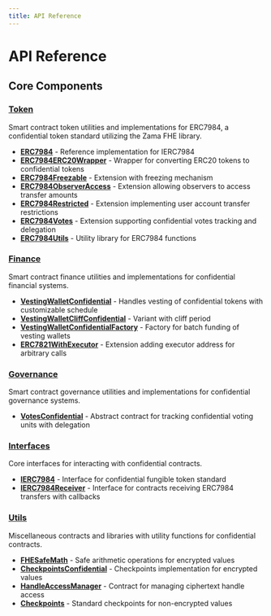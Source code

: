 ```yaml
---
title: API Reference
---
```


# API Reference

## Core Components

### [Token](token)
Smart contract token utilities and implementations for ERC7984, a confidential token standard utilizing the Zama FHE library.

- **[ERC7984](token#ERC7984)** - Reference implementation for IERC7984
- **[ERC7984ERC20Wrapper](token#ERC7984ERC20Wrapper)** - Wrapper for converting ERC20 tokens to confidential tokens
- **[ERC7984Freezable](token#ERC7984Freezable)** - Extension with freezing mechanism
- **[ERC7984ObserverAccess](token#ERC7984ObserverAccess)** - Extension allowing observers to access transfer amounts
- **[ERC7984Restricted](token#ERC7984Restricted)** - Extension implementing user account transfer restrictions
- **[ERC7984Votes](token#ERC7984Votes)** - Extension supporting confidential votes tracking and delegation
- **[ERC7984Utils](token#ERC7984Utils)** - Utility library for ERC7984 functions

### [Finance](finance)
Smart contract finance utilities and implementations for confidential financial systems.

- **[VestingWalletConfidential](finance#VestingWalletConfidential)** - Handles vesting of confidential tokens with customizable schedule
- **[VestingWalletCliffConfidential](finance#VestingWalletCliffConfidential)** - Variant with cliff period
- **[VestingWalletConfidentialFactory](finance#VestingWalletConfidentialFactory)** - Factory for batch funding of vesting wallets
- **[ERC7821WithExecutor](finance#ERC7821WithExecutor)** - Extension adding executor address for arbitrary calls

### [Governance](governance)
Smart contract governance utilities and implementations for confidential governance systems.

- **[VotesConfidential](governance#VotesConfidential)** - Abstract contract for tracking confidential voting units with delegation

### [Interfaces](interfaces)
Core interfaces for interacting with confidential contracts.

- **[IERC7984](interfaces#IERC7984)** - Interface for confidential fungible token standard
- **[IERC7984Receiver](interfaces#IERC7984Receiver)** - Interface for contracts receiving ERC7984 transfers with callbacks

### [Utils](utils)
Miscellaneous contracts and libraries with utility functions for confidential contracts.

- **[FHESafeMath](utils#FHESafeMath)** - Safe arithmetic operations for encrypted values
- **[CheckpointsConfidential](utils#CheckpointsConfidential)** - Checkpoints implementation for encrypted values
- **[HandleAccessManager](utils#HandleAccessManager)** - Contract for managing ciphertext handle access
- **[Checkpoints](utils#Checkpoints)** - Standard checkpoints for non-encrypted values
